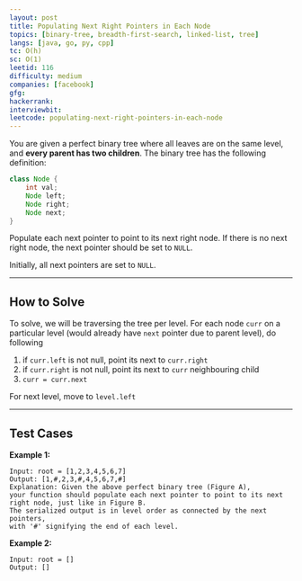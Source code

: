 ```yaml
---
layout: post
title: Populating Next Right Pointers in Each Node
topics: [binary-tree, breadth-first-search, linked-list, tree]
langs: [java, go, py, cpp]
tc: O(h)
sc: O(1)
leetid: 116
difficulty: medium
companies: [facebook]
gfg: 
hackerrank: 
interviewbit: 
leetcode: populating-next-right-pointers-in-each-node
---
```


You are given a perfect binary tree where all leaves are on the same level, and **every parent has two children**. 
The binary tree has the following definition:
```java
class Node {
    int val;
    Node left;
    Node right;
    Node next;
}
```
Populate each next pointer to point to its next right node. If there is no next right node, the next pointer should be set to `NULL`.

Initially, all next pointers are set to `NULL`.

---
## How to Solve

To solve, we will be traversing the tree per level.
For each node `curr` on a particular level (would already have `next` pointer due to parent level), do following
1. if `curr.left` is not null, point its next to `curr.right`
2. if `curr.right` is not null, point its next to `curr` neighbouring child
3. `curr = curr.next`

For next level, move to `level.left`

---
## Test Cases

<MdxImage src="code/116_sample.png" alt="Example" />

**Example 1:**
```
Input: root = [1,2,3,4,5,6,7]
Output: [1,#,2,3,#,4,5,6,7,#]
Explanation: Given the above perfect binary tree (Figure A), 
your function should populate each next pointer to point to its next right node, just like in Figure B. 
The serialized output is in level order as connected by the next pointers, 
with '#' signifying the end of each level.
```

**Example 2:**
```
Input: root = []
Output: []
```